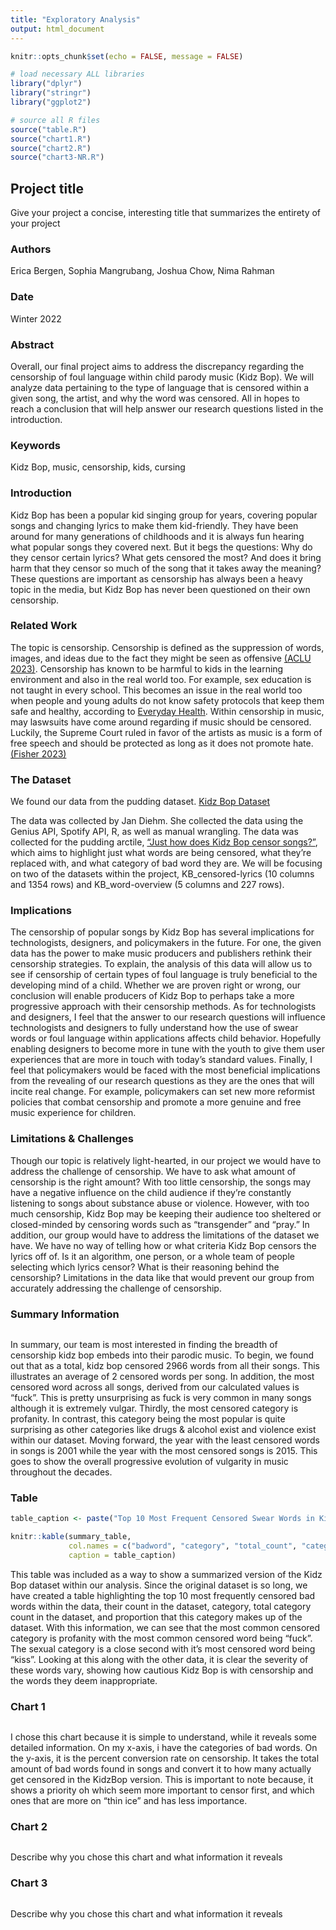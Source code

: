 ```yaml
---
title: "Exploratory Analysis"
output: html_document
---
```

```r
knitr::opts_chunk$set(echo = FALSE, message = FALSE)

# load necessary ALL libraries
library("dplyr")
library("stringr")
library("ggplot2")

# source all R files
source("table.R")
source("chart1.R")
source("chart2.R")
source("chart3-NR.R")
```

## Project title

Give your project a concise, interesting title that summarizes the entirety of your project

### Authors

Erica Bergen, Sophia Mangrubang, Joshua Chow, Nima Rahman

### Date

Winter 2022

### Abstract

Overall, our final project aims to address the discrepancy regarding the censorship of foul language within child parody music (Kidz Bop). We will analyze data pertaining to the type of language that is censored within a given song, the artist, and why the word was censored. All in hopes to reach a conclusion that will help answer our research questions listed in the introduction.

### Keywords

Kidz Bop, music, censorship, kids, cursing

### Introduction  

Kidz Bop has been a popular kid singing group for years, covering popular songs and changing lyrics to make them kid-friendly. They have been around for many generations of childhoods and it is always fun hearing what popular songs they covered next. But it begs the questions: Why do they censor certain lyrics? What gets censored the most? And does it bring harm that they censor so much of the song that it takes away the meaning? These questions are important as censorship has always been a heavy topic in the media, but Kidz Bop has never been questioned on their own censorship.

### Related Work  

The topic is censorship. Censorship is defined as the suppression of words, images, and ideas due to the fact they might be seen as offensive [(ACLU 2023)](https://www.aclu.org/other/what-censorship). Censorship has known to be harmful to kids in the learning environment and also in the real world too. For example, sex education is not taught in every school. This becomes an issue in the real world too when people and young adults do not know safety protocols that keep them safe and healthy, according to [Everyday Health](https://www.everydayhealth.com/kids-health/censorship-schools-effects-on-our-children/). Within censorship in music, may laswsuits have come around regarding if music should be censored. Luckily, the Supreme Court ruled in favor of the artists as music is a form of free speech and should be protected as long as it does not promote hate. [(Fisher 2023)](https://www.mtsu.edu/first-amendment/article/1132/music-censorship)

### The Dataset

We found our data from the pudding dataset.
[Kidz Bop Dataset](https://github.com/the-pudding/data/tree/master/kidz-bop)

The data was collected by Jan Diehm. She collected the data using the Genius API, Spotify API, R, as well as manual wrangling. The data was collected for the pudding arctile, ["Just how does Kidz Bop censor songs?"](https://pudding.cool/2020/04/kidz-bop/), which aims to highlight just what words are being censored, what they're replaced with, and what category of bad word they are. We will be focusing on two of the datasets within the project, KB_censored-lyrics (10 columns and 1354 rows) and KB_word-overview (5 columns and 227 rows).

### Implications

The censorship of popular songs by Kidz Bop has several implications for technologists, designers, and policymakers in the future. For one, the given data has the power to make music producers and publishers rethink their censorship strategies. To explain, the analysis of this data will allow us to see if censorship of certain types of foul language is truly beneficial to the developing mind of a child. Whether we are proven right or wrong, our conclusion will enable producers of Kidz Bop to perhaps take a more progressive approach with their censorship methods. As for technologists and designers, I feel that the answer to our research questions will influence technologists and designers to fully understand how the use of swear words or foul language within applications affects child behavior. Hopefully enabling designers to become more in tune with the youth to give them user experiences that are more in touch with today’s standard values. Finally, I feel that policymakers would be faced with the most beneficial implications from the revealing of our research questions as they are the ones that will incite real change. For example, policymakers can set new more reformist policies that combat censorship and promote a more genuine and free music experience for children.

### Limitations & Challenges
Though our topic is relatively light-hearted, in our project we would have to address the challenge of censorship. We have to ask what amount of censorship is the right amount? With too little censorship, the songs may have a negative influence on the child audience if they're constantly listening to songs about substance abuse or violence. However, with too much censorship, Kidz Bop may be keeping their audience too sheltered or closed-minded by censoring words such as "transgender" and "pray." In addition, our group would have to address the limitations of the dataset we have. We have no way of telling how or what criteria Kidz Bop censors the lyrics off of. Is it an algorithm, one person, or a whole team of people selecting which lyrics censor? What is their reasoning behind the censorship? Limitations in the data like that would prevent our group from accurately addressing the challenge of censorship.

### Summary Information

```r
```
In summary, our team is most interested in finding the breadth of censorship kidz bop embeds into their parodic music. To begin, we found out that as a total, kidz bop censored 2966 words from all their songs. This illustrates an average of 2 censored words per song. In addition, the most censored word across all songs, derived from our calculated values is "fuck". This is pretty unsurprising as fuck is very common in many songs although it is extremely vulgar. Thirdly, the most censored category is profanity. In contrast, this category being the most popular is quite surprising as other categories like drugs & alcohol exist and violence exist within our dataset. Moving forward, the year with the least censored words in songs is 2001 while the year with the most censored songs is 2015. This goes to show the overall progressive evolution of vulgarity in music throughout the decades. 
 


### Table

```r
table_caption <- paste("Top 10 Most Frequent Censored Swear Words in Kidz Bop Songs")

knitr::kable(summary_table,
             col.names = c("badword", "category", "total_count", "category_count", "category_prop"),
             caption = table_caption)
```

This table was included as a way to show a summarized version of the Kidz Bop dataset within our analysis. Since the original dataset is so long, we have created a table highlighting the top 10 most frequently censored bad words within the data, their count in the dataset, category, total category count in the dataset, and proportion that this category makes up of the dataset. With this information, we can see that the most common censored category is profanity with the most common censored word being "fuck". The sexual category is a close second with it's most censored word being "kiss". Looking at this along with the other data, it is clear the severity of these words vary, showing how cautious Kidz Bop is with censorship and the words they deem inappropriate.

### Chart 1

```r
```

I chose this chart because it is simple to understand, while it reveals some detailed information. On my x-axis, i have the categories of bad words. On the y-axis, it is the percent conversion rate on censorship. It takes the total amount of bad words found in songs and convert it to how many actually get censored in the KidzBop version. This is important to note because, it shows a priority oh which seem more important to censor first, and which ones that are more on "thin ice" and has less importance.

### Chart 2

```r
```

Describe why you chose this chart and what information it reveals

### Chart 3

```r
```

Describe why you chose this chart and what information it reveals

